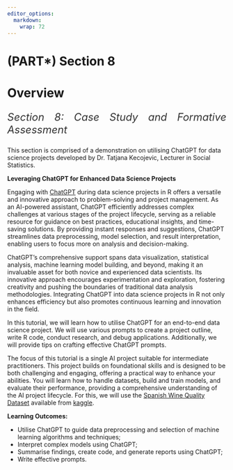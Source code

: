 ```yaml
---
editor_options: 
  markdown: 
    wrap: 72
---
```


# (PART\*) Section 8 {.unnumbered}

# Overview {.unnumbered}

::: {style="color: #333; font-size: 24px; font-style: italic; text-align: justify;"}
Section 8: Case Study and Formative Assessment
:::

This section is comprised of a demonstration on utilising ChatGPT for
data science projects developed by Dr. Tatjana Kecojevic, Lecturer in
Social Statistics.

**Leveraging ChatGPT for Enhanced Data Science Projects**

Engaging with [ChatGPT](https://chatgpt.com/) during data science
projects in R offers a versatile and innovative approach to
problem-solving and project management. As an AI-powered assistant,
ChatGPT efficiently addresses complex challenges at various stages of
the project lifecycle, serving as a reliable resource for guidance on
best practices, educational insights, and time-saving solutions. By
providing instant responses and suggestions, ChatGPT streamlines data
preprocessing, model selection, and result interpretation, enabling
users to focus more on analysis and decision-making.

ChatGPT’s comprehensive support spans data visualization, statistical
analysis, machine learning model building, and beyond, making it an
invaluable asset for both novice and experienced data scientists. Its
innovative approach encourages experimentation and exploration,
fostering creativity and pushing the boundaries of traditional data
analysis methodologies. Integrating ChatGPT into data science projects
in R not only enhances efficiency but also promotes continuous learning
and innovation in the field.

In this tutorial, we will learn how to utilise ChatGPT for an end-to-end
data science project. We will use various prompts to create a project
outline, write R code, conduct research, and debug applications.
Additionally, we will provide tips on crafting effective ChatGPT
prompts.

The focus of this tutorial is a single AI project suitable for
intermediate practitioners. This project builds on foundational skills
and is designed to be both challenging and engaging, offering a
practical way to enhance your abilities. You will learn how to handle
datasets, build and train models, and evaluate their performance,
providing a comprehensive understanding of the AI project lifecycle. For
this, we will use the [Spanish Wine Quality
Dataset](https://www.kaggle.com/datasets/fedesoriano/spanish-wine-quality-dataset?resource=download)
available from [kaggle](https://www.kaggle.com/).

::: ilos
**Learning Outcomes:**

-   Utilise ChatGPT to guide data preprocessing and selection of machine
    learning algorithms and techniques;
-   Interpret complex models using ChatGPT;
-   Summarise findings, create code, and generate reports using ChatGPT;
-   Write effective prompts.
:::
